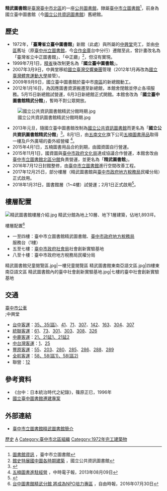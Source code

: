 {{Infobox library
| library_name       = 精武圖書館
| library_logo       = File:市圖精武圖書館LOGO.jpg
| image              = File:臺中市立圖書館精武圖書館.jpg
| caption            = 精武圖書館
| location           = 臺中市北區精武路291之3號（1~4樓）
| type               = [[公共圖書館|公共圖書館]]
| num_branches       = 
| num_employees      = 
| established        = 1972年省立圖書館落成啟用<br>1999年改制國立圖書館<br>2015年改制市立圖書館
| items_collected    = 
| collection_size    = 
| legal_deposit      = 
| req_to_access      = 公眾使用
| budget             = 
| coordinates        = {{coord|24|08|44|N|120|41|07|E|display=title,inline}}
| director           = 
| website            =
}}
'''精武圖書館'''是[[臺灣|臺灣]][[臺中市|臺中市]][[北區_(臺中市)|北區]]的一座[[公共圖書館|公共圖書館]]，隸屬[[臺中市立圖書館|臺中市立圖書館]]<ref>[http://www.library.taichung.gov.tw/public/libraryInfo/index.asp?Parser=99,20,49 圖書館資訊] {{Wayback|url=http://www.library.taichung.gov.tw/public/libraryInfo/index.asp?Parser=99,20,49 |date=20170711182444 }}，臺中市立圖書館</ref>，前身為國立臺中圖書館（今[[國立公共資訊圖書館|國立公共資訊圖書館]]）舊總館。

== 歷史 ==
*1972年，「'''臺灣省立臺中圖書館'''」新館（此處）與所屬的[[台中中興堂|中興堂]]完工，並由[[中區_(台中市)|中區]]舊址（原[[臺中州立圖書館|臺中州立圖書館]]，今[[合作金庫|合作金庫]]台中分行）遷館至此，曾計畫改名為「臺灣省立中正圖書館」、「中正廳」<ref>[http://history.nlpi.edu.tw/pages/2theme/titlepages/title3.html 館史特展國中圖各時期建築] {{Wayback|url=http://history.nlpi.edu.tw/pages/2theme/titlepages/title3.html |date=20170730145713 }}，國立公共資訊圖書館</ref>，但沒有實現。
*1999年7月1日，[[精省|精省]]後改制更名為「'''國立臺中圖書館'''」。
*2007年3月9日，中興堂移給[[國立臺灣交響樂團|國立臺灣交響樂團]]管理（2012年1月再改為[[國立臺灣體育運動大學|國立臺灣體育運動大學]]接管）。
*2009年9月9日，國立臺中圖書館於臺中市[[南區_(台中市)|南區]]的新總館動工。
*2012年1月16日，為因應圖書資源搬遷至新總館，本館舍閉館並停止各項服務。5月15日新總館試營運，6月3日新總館正式開館。本館舍改為「'''國立臺中圖書館精武分館'''」，暫時不對公眾開放。
[[File:國立公共資訊圖書館精武分館時期.jpg|thumb]]
*2013年元旦，隨國立臺中圖書館改制為[[國立公共資訊圖書館|國立公共資訊圖書館]]而更名為「'''國立公共資訊圖書館精武分館'''」<ref>{{Cite web |url=http://www.nlpi.edu.tw/NewsDetailC100.aspx?KeyID=008d97c6-babd-461f-987c-2bf19fd7d4a6&Pindex=1 |title=國立公共資訊圖書館公告資訊 |accessdate=2012-12-04 |archiveurl=https://web.archive.org/web/20140222041050/http://www.nlpi.edu.tw/NewsDetailC100.aspx?KeyID=008d97c6-babd-461f-987c-2bf19fd7d4a6&Pindex=1 |archivedate=2014-02-22 |deadurl=yes }}</ref>。8月1日，由[[五南文化|五南文化]]旗下公司[[五楠圖書用品|五楠圖書用品]]取得一樓及戶外廣場的委外經營權 <ref>[http://www.chinatimes.com/newspapers/%E4%BA%94%E6%A5%A0%E5%9C%96%E6%9B%B8%E9%80%B2%E9%A7%90%E7%B6%93%E7%87%9F-20130809000326-260210 五楠圖書進駐經營] {{webarchive|url=https://web.archive.org/web/20140222134428/http://www.chinatimes.com/newspapers/%E4%BA%94%E6%A5%A0%E5%9C%96%E6%9B%B8%E9%80%B2%E9%A7%90%E7%B6%93%E7%87%9F-20130809000326-260210 |date=2014-02-22 }}，中時電子報，2013年08月09日</ref>。
*2015年4月1日，五楠圖書用品合約到期，由國資圖自行營運。
*2015年11月1日，國資圖與[[臺中市政府文化局|臺中市政府文化局]]達成協議合作營運，本館舍改由[[臺中市立圖書館北區分館|臺中市立圖書館北區分館]]負責營運，並更名為「'''精武圖書館'''」。
*2016年7月12日封館整修，由[[臺中市立圖書館|臺中市立圖書館]]進行空間改善工程。
*2017年12月25日，部分樓層（精武圖書館與[[臺中市政府地方稅務局|臺中市政府地方稅務局]]民權分局）正式啟用。
*2018年1月31日，圖書館層（1~4樓）試營運；2月1日正式啟用<ref>{{Cite web |url=http://www.library.taichung.gov.tw/lib/content/index-1.asp?Parser=1,62,434,433 |title=精武圖書館基本資料介紹 |access-date=2017-06-16 |archive-url=https://web.archive.org/web/20170715034421/http://www.library.taichung.gov.tw/lib/content/index-1.asp?Parser=1,62,434,433 |archive-date=2017-07-15 |dead-url=yes }}</ref>。

== 樓層配置 ==
[[File:精武圖書館樓層介紹.jpg|right]]
精武分館為地上10層、地下1層建築，佔地1,893坪。

;樓層配置<ref>[http://news.ltn.com.tw/news/life/breakingnews/1779641 台中圖書館精武分館 將成為NPO培力專區] {{Wayback|url=http://news.ltn.com.tw/news/life/breakingnews/1779641 |date=20180105180446 }}，自由時報，2016年07月30日</ref>
*一至四樓：臺中市立圖書館精武圖書館、[[臺中市政府地方稅務局|臺中市政府地方稅務局]]服務台（1樓）
*五至七樓：[[臺中市政府社會局|臺中市政府社會局]]社會創新實驗基地
*八至十樓：臺中市政府地方稅務局民權分局

<gallery>
精武圖書館兒童閱覽區.jpg|一樓兒童閱覽區
精武圖書館東南亞語文區.jpg|四樓東南亞語文區
精武圖書館內的臺中社會創新實驗基地.jpg|七樓的臺中社會創新實驗基地
</gallery>

==交通==
;[[臺中市公車|臺中市公車]]
;;中興堂
*[[台中客運|台中客運]]：[[台中市公車35路|35、35(區)]]、[[台中市公車41路|41]]、[[台中市公車71路|71]]、[[台中市公車307路|307]]、[[台中市公車142路|142]]、[[台中市公車163路|163]]、[[台中市公車304路|304]]、[[台中市公車307路|307]]
*[[統聯客運|統聯客運]]：[[台中市公車61路|61]]、[[台中市公車73路|73]]、[[台中市公車301路|301]]、[[台中市公車303路|303]]、[[台中市公車308路|308]]、[[台中市公車326路|326]]
*[[中鹿客運|中鹿客運]]：[[台中市公車21路|21、21延1、21延2]]
*[[中台灣客運|中台灣客運]]：[[台中市公車1路|1]]、[[台中市公車25路|25]]
*[[豐原客運|豐原客運]]：[[台中市公車55路|55]]、[[台中市公車203路|203]]、[[台中市公車280路|280]]、[[台中市公車285路|285]]、[[台中市公車286路|286]]、[[台中市公車288路|288]]、[[台中市公車289路|289]]
*[[全航客運|全航客運]]：[[台中市公車58路|58、58(區1)、58(區2)]]
*聯營：[[台中市公車12路|12]]

== 參考資料 ==
*《台中：日本統治時代之紀錄》，篠原正巳，1996年
* [https://web.archive.org/web/20080510031857/http://relo.ntl.gov.tw/ 國立臺中圖書館遷建專案]
{{reflist}}

== 外部連結 ==
* [https://www.library.taichung.gov.tw/public/lib/index.asp?m1=62 臺中市立圖書館精武圖書館簡介]

{{臺中市公立圖書館}}

[[Category:國立公共資訊圖書館|歷史]]
[[Category:臺中市立圖書館|A]]
[[Category:臺中市北區組織|Category:臺中市北區組織]]
[[Category:1972年完工建築物|Category:1972年完工建築物]]